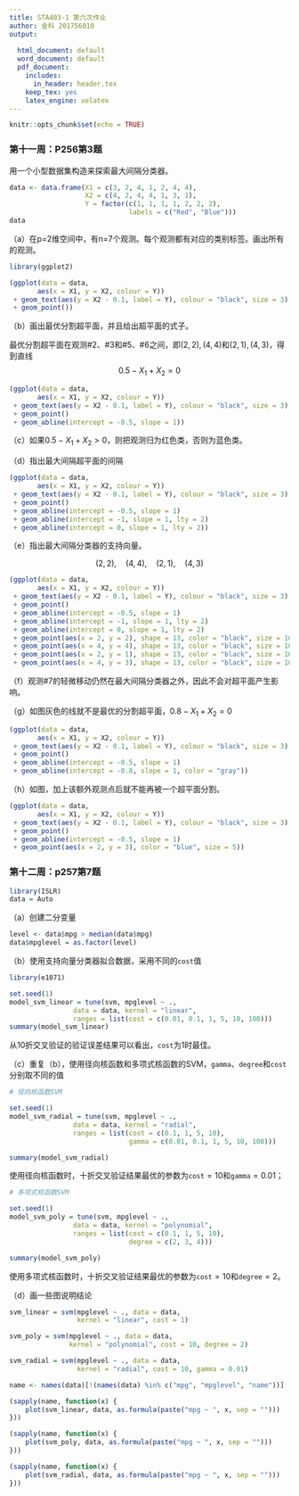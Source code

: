 ```yaml
---
title: STA403-1 第六次作业
author: 金科 201756010
output:
  
  html_document: default
  word_document: default
  pdf_document:
    includes:
      in_header: header.tex
    keep_tex: yes   
    latex_engine: xelatex
---
```


```r
knitr::opts_chunk$set(echo = TRUE)
```

### 第十一周：P256第3题

用一个小型数据集构造来探索最大间隔分类器。

```r
data <- data.frame(X1 = c(3, 2, 4, 1, 2, 4, 4), 
                   X2 = c(4, 2, 4, 4, 1, 3, 1), 
                   Y = factor(c(1, 1, 1, 1, 2, 2, 2), 
                              labels = c("Red", "Blue")))
data
```

（a）在p=2维空间中，有n=7个观测。每个观测都有对应的类别标签。画出所有的观测。

```r
library(ggplot2)
```

```r
(ggplot(data = data, 
       aes(x = X1, y = X2, colour = Y)) 
 + geom_text(aes(y = X2 - 0.1, label = Y), colour = "black", size = 3) 
 + geom_point())
```

（b）画出最优分割超平面，并且给出超平面的式子。

最优分割超平面在观测#2、#3和#5、#6之间，即$(2,2),(4,4)$和$(2,1),(4,3)$，得到直线
$$
0.5 - X_1 + X_2 = 0
$$

```r
(ggplot(data = data, 
       aes(x = X1, y = X2, colour = Y)) 
 + geom_text(aes(y = X2 - 0.1, label = Y), colour = "black", size = 3) 
 + geom_point()
 + geom_abline(intercept = -0.5, slope = 1))
```

（c）如果$0.5 - X_1 + X_2 > 0$，则把观测归为红色类，否则为蓝色类。

（d）指出最大间隔超平面的间隔

```r
(ggplot(data = data, 
       aes(x = X1, y = X2, colour = Y)) 
 + geom_text(aes(y = X2 - 0.1, label = Y), colour = "black", size = 3) 
 + geom_point()
 + geom_abline(intercept = -0.5, slope = 1)
 + geom_abline(intercept = -1, slope = 1, lty = 2)
 + geom_abline(intercept = 0, slope = 1, lty = 2))
```

（e）指出最大间隔分类器的支持向量。

$$(2,\,2),\quad(4,\,4),\quad(2,\,1),\quad(4,\,3)$$

```r
(ggplot(data = data, 
       aes(x = X1, y = X2, colour = Y)) 
 + geom_text(aes(y = X2 - 0.1, label = Y), colour = "black", size = 3) 
 + geom_point()
 + geom_abline(intercept = -0.5, slope = 1)
 + geom_abline(intercept = -1, slope = 1, lty = 2)
 + geom_abline(intercept = 0, slope = 1, lty = 2)
 + geom_point(aes(x = 2, y = 2), shape = 13, color = "black", size = 10)
 + geom_point(aes(x = 4, y = 4), shape = 13, color = "black", size = 10)
 + geom_point(aes(x = 2, y = 1), shape = 13, color = "black", size = 10)
 + geom_point(aes(x = 4, y = 3), shape = 13, color = "black", size = 10))
```

（f）观测#7的轻微移动仍然在最大间隔分类器之外，因此不会对超平面产生影响。

（g）如图灰色的线就不是最优的分割超平面，$0.8 - X_1 + X_2 = 0$

```r
(ggplot(data = data, 
       aes(x = X1, y = X2, colour = Y)) 
 + geom_text(aes(y = X2 - 0.1, label = Y), colour = "black", size = 3) 
 + geom_point()
 + geom_abline(intercept = -0.5, slope = 1)
 + geom_abline(intercept = -0.8, slope = 1, color = "gray"))
```

（h）如图，加上该额外观测点后就不能再被一个超平面分割。
```r
(ggplot(data = data, 
       aes(x = X1, y = X2, colour = Y)) 
 + geom_text(aes(y = X2 - 0.1, label = Y), colour = "black", size = 3) 
 + geom_point()
 + geom_abline(intercept = -0.5, slope = 1)
 + geom_point(aes(x = 2, y = 3), color = "blue", size = 5))
```

### 第十二周：p257第7题

```r
library(ISLR)
data = Auto
```

（a）创建二分变量
```r
level <- data$mpg > median(data$mpg)
data$mpglevel = as.factor(level)
```

（b）使用支持向量分类器拟合数据，采用不同的`cost`值
```r
library(e1071)
```
```r
set.seed(1)
model_svm_linear = tune(svm, mpglevel ~ ., 
                data = data, kernel = "linear", 
                ranges = list(cost = c(0.01, 0.1, 1, 5, 10, 100)))
summary(model_svm_linear)
```

从10折交叉验证的验证误差结果可以看出，`cost`为1时最佳。

（c）重复（b），使用径向核函数和多项式核函数的SVM，`gamma`、`degree`和`cost`分别取不同的值
```r
# 径向核函数SVM

set.seed(1)
model_svm_radial = tune(svm, mpglevel ~ ., 
                data = data, kernel = "radial", 
                ranges = list(cost = c(0.1, 1, 5, 10), 
                              gamma = c(0.01, 0.1, 1, 5, 10, 100)))

summary(model_svm_radial)
```

使用径向核函数时，十折交叉验证结果最优的参数为`cost`$=10$和`gamma`$=0.01$；

```r
# 多项式核函数SVM

set.seed(1)
model_svm_poly = tune(svm, mpglevel ~ ., 
                data = data, kernel = "polynomial", 
                ranges = list(cost = c(0.1, 1, 5, 10), 
                              degree = c(2, 3, 4)))

summary(model_svm_poly)
```

使用多项式核函数时，十折交叉验证结果最优的参数为`cost`$=10$和`degree`$=2$。

（d）画一些图说明结论

```r
svm_linear = svm(mpglevel ~ ., data = data, 
                 kernel = "linear", cost = 1)

svm_poly = svm(mpglevel ~ ., data = data, 
               kernel = "polynomial", cost = 10, degree = 2)

svm_radial = svm(mpglevel ~ ., data = data, 
                 kernel = "radial", cost = 10, gamma = 0.01)
```
```r
name <- names(data)[!(names(data) %in% c("mpg", "mpglevel", "name"))]

(sapply(name, function(x) {
    plot(svm_linear, data, as.formula(paste("mpg ~ ", x, sep = "")))
}))
```
```r
(sapply(name, function(x) {
    plot(svm_poly, data, as.formula(paste("mpg ~ ", x, sep = "")))
}))
```
```r
(sapply(name, function(x) {
    plot(svm_radial, data, as.formula(paste("mpg ~ ", x, sep = "")))
}))
```











